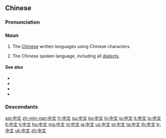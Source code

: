 ==Chinese==
{{wikipedia|lang=zh}}
{{zh-forms}}

===Pronunciation===
{{zh-pron
|m=zhōngwén
|ma=zh-zhōngwén.ogg
|mn=Tiong-bûn
|c=zung1 man4,zung1 man4-2
|h=pfs=chûng-vùn
|w=1tson ven
|cat=n
}}

===Noun===
{{zh-noun}}

# The [[Chinese]] written languages using Chinese characters.
#: {{zh-usex|以 '''中文''' 書寫 的 文章|an article written in '''Chinese'''}}
# The Chinese spoken language, including all [[dialect]]s.
#: {{zh-usex|你 說 '''中文''' 嗎？|Do you speak '''Chinese'''?}}
#: {{zh-usex|中文 授課|''to teach in '''Chinese'''''}}

====See also====
* {{zh-l|國語/国语|guóyǔ}}
* {{zh-l|漢語/汉语|hànyǔ}}
* {{zh-l|普通話/普通话|pǔtōnghuà}}
* {{zh-l|廣東話/广东话|guǎngdōnghuà}}

===Descendants===
{{Sinoxenic-word|中文|ちゅうぶん|중문|Trung văn}}

{{zh-cat|Beginning|Languages}}

[[ast:中文]]
[[zh-min-nan:中文]]
[[fr:中文]]
[[gu:中文]]
[[ko:中文]]
[[hi:中文]]
[[io:中文]]
[[it:中文]]
[[lo:中文]]
[[lt:中文]]
[[li:中文]]
[[hu:中文]]
[[mg:中文]]
[[nl:中文]]
[[ja:中文]]
[[uz:中文]]
[[pl:中文]]
[[ta:中文]]
[[th:中文]]
[[tr:中文]]
[[uk:中文]]
[[zh:中文]]